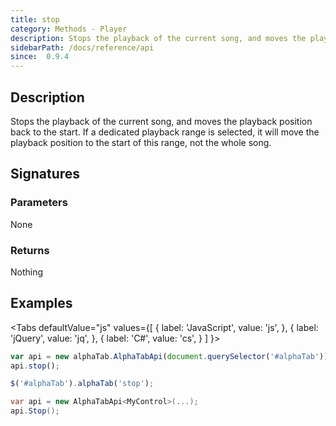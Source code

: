 ```yaml
---
title: stop
category: Methods - Player
description: Stops the playback of the current song, and moves the playback position back to the start.
sidebarPath: /docs/reference/api
since:  0.9.4
---
```


<SinceBadge since="0.9.4" />


## Description
Stops the playback of the current song, and moves the playback position back to the start. If a dedicated playback range is selected, 
it will move the playback position to the start of this range, not the whole song.

## Signatures

<TypeTable>
    <TypeRow type="js" name="function stop()" />
    <TypeRow type="jquery" name="alphaTab('stop')" />
    <TypeRow type="net" name="void Stop()" />
</TypeTable>

### Parameters
None

### Returns
Nothing

## Examples

<Tabs
  defaultValue="js"
  values={[
    { label: 'JavaScript', value: 'js', },
    { label: 'jQuery', value: 'jq', },
    { label: 'C#', value: 'cs', }
  ]
}>
<TabItem value="js">

```js
var api = new alphaTab.AlphaTabApi(document.querySelector('#alphaTab'));
api.stop();
```

</TabItem>
<TabItem value="jq">

```js
$('#alphaTab').alphaTab('stop');
```

</TabItem>
<TabItem value="cs">

```csharp
var api = new AlphaTabApi<MyControl>(...);
api.Stop();
```

</TabItem>
</Tabs>